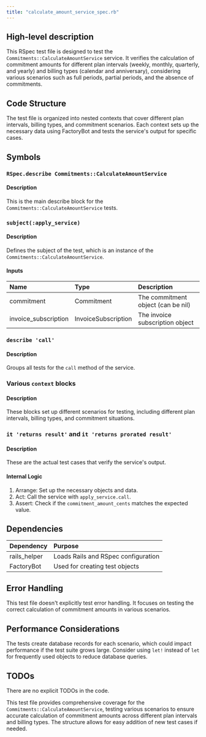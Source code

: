 ```yaml
---
title: "calculate_amount_service_spec.rb"
---
```


## High-level description
This RSpec test file is designed to test the `Commitments::CalculateAmountService` service. It verifies the calculation of commitment amounts for different plan intervals (weekly, monthly, quarterly, and yearly) and billing types (calendar and anniversary), considering various scenarios such as full periods, partial periods, and the absence of commitments.

## Code Structure
The test file is organized into nested contexts that cover different plan intervals, billing types, and commitment scenarios. Each context sets up the necessary data using FactoryBot and tests the service's output for specific cases.

## Symbols

### `RSpec.describe Commitments::CalculateAmountService`
#### Description
This is the main describe block for the `Commitments::CalculateAmountService` tests.

### `subject(:apply_service)`
#### Description
Defines the subject of the test, which is an instance of the `Commitments::CalculateAmountService`.

#### Inputs
| Name | Type | Description |
|:-----|:-----|:------------|
| commitment | Commitment | The commitment object (can be nil) |
| invoice_subscription | InvoiceSubscription | The invoice subscription object |

### `describe 'call'`
#### Description
Groups all tests for the `call` method of the service.

### Various `context` blocks
#### Description
These blocks set up different scenarios for testing, including different plan intervals, billing types, and commitment situations.

### `it 'returns result'` and `it 'returns prorated result'`
#### Description
These are the actual test cases that verify the service's output.

#### Internal Logic
1. Arrange: Set up the necessary objects and data.
2. Act: Call the service with `apply_service.call`.
3. Assert: Check if the `commitment_amount_cents` matches the expected value.

## Dependencies
| Dependency | Purpose |
|:-----------|:--------|
| rails_helper | Loads Rails and RSpec configuration |
| FactoryBot | Used for creating test objects |

## Error Handling
This test file doesn't explicitly test error handling. It focuses on testing the correct calculation of commitment amounts in various scenarios.

## Performance Considerations
The tests create database records for each scenario, which could impact performance if the test suite grows large. Consider using `let!` instead of `let` for frequently used objects to reduce database queries.

## TODOs
There are no explicit TODOs in the code.

This test file provides comprehensive coverage for the `Commitments::CalculateAmountService`, testing various scenarios to ensure accurate calculation of commitment amounts across different plan intervals and billing types. The structure allows for easy addition of new test cases if needed.